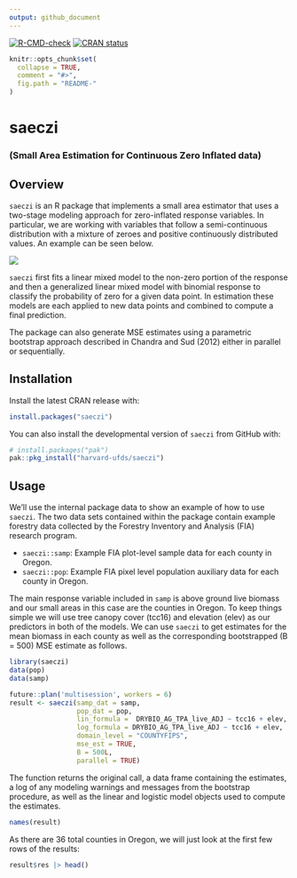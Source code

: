 ```yaml
---
output: github_document
---
```


<!-- README.md is generated from README.Rmd. Please edit that file -->

 <!-- badges: start -->
  [![R-CMD-check](https://github.com/harvard-ufds/saeczi/actions/workflows/R-CMD-check.yaml/badge.svg)](https://github.com/harvard-ufds/saeczi/actions/workflows/R-CMD-check.yaml)
  [![CRAN status](https://www.r-pkg.org/badges/version/saeczi)](https://CRAN.R-project.org/package=saeczi)
  <!-- badges: end -->

```r
knitr::opts_chunk$set(
  collapse = TRUE,
  comment = "#>",
  fig.path = "README-"
)
```

# saeczi
### (Small Area Estimation for Continuous Zero Inflated data)

## Overview

`saeczi` is an R package that implements a small area estimator that uses a two-stage modeling approach for zero-inflated response variables. In particular, we are working with variables that follow a semi-continuous distribution with a mixture of zeroes and positive continuously distributed values. An example can be seen below.

![](figs/README-zi-plot-1.png)

`saeczi` first fits a linear mixed model to the non-zero portion of the response and then a generalized linear mixed model with binomial response to classify the probability of zero for a given data point. In estimation these models are each applied to new data points and combined to compute a final prediction. 

The package can also generate MSE estimates using a parametric bootstrap approach described in Chandra and Sud (2012) either in parallel or sequentially.

## Installation

Install the latest CRAN release with:

```r
install.packages("saeczi")
```


You can also install the developmental version of `saeczi` from GitHub with:

```r
# install.packages("pak")
pak::pkg_install("harvard-ufds/saeczi")
```

## Usage

We'll use the internal package data to show an example of how to use `saeczi`. The two data sets contained within the package contain example forestry data collected by the Forestry Inventory and Analysis (FIA) research program. 

- `saeczi::samp`: Example FIA plot-level sample data for each county in Oregon.
- `saeczi::pop`: Example FIA pixel level population auxiliary data for each county in Oregon.

The main response variable included in `samp` is above ground live biomass and our small areas in this case are the counties in Oregon. To keep things simple we will use tree canopy cover (tcc16) and elevation (elev) as our predictors in both of the models. We can use `saeczi` to get estimates for the mean biomass in each county as well as the corresponding bootstrapped (B = 500) MSE estimate as follows.

```r
library(saeczi)
data(pop)
data(samp)

future::plan('multisession', workers = 6)
result <- saeczi(samp_dat = samp,
                 pop_dat = pop, 
                 lin_formula =  DRYBIO_AG_TPA_live_ADJ ~ tcc16 + elev,
                 log_formula = DRYBIO_AG_TPA_live_ADJ ~ tcc16 + elev,
                 domain_level = "COUNTYFIPS",
                 mse_est = TRUE,
                 B = 500L,
                 parallel = TRUE)
```


The function returns the original call, a data frame containing the estimates, a log of any modeling warnings and messages from the bootstrap procedure, as well as the linear and logistic model objects used to compute the estimates.

```r
names(result)
```

As there are 36 total counties in Oregon, we will just look at the first few rows of the results:

```r
result$res |> head()
```